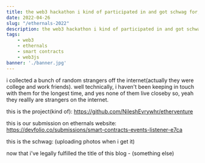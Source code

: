 ```yaml
---
title: the web3 hackathon i kind of participated in and got schwag for, free stuff
date: 2022-04-26
slug: "/ethernals-2022"
description: the web3 hackathon i kind of participated in and got schwag for, free stuff
tags:
    - web3
    - ethernals
    - smart contracts
    - web3js
banner: './banner.jpg'
---
```


i collected a bunch of random strangers off the internet(actually they were college and work friends). well technically, i haven't been keeping in touch with them for the longest time, and yes none of them live closeby so, yeah they reallly are strangers on the internet. 

this is the project(kind of): https://github.com/NileshEvrywhr/etherventure

this is our submission on ethernals website: https://devfolio.co/submissions/smart-contracts-events-listener-e7ca

this is the schwag: (uploading photos when i get it)

now that i've legally fulfilled the title of this blog - (something else) 